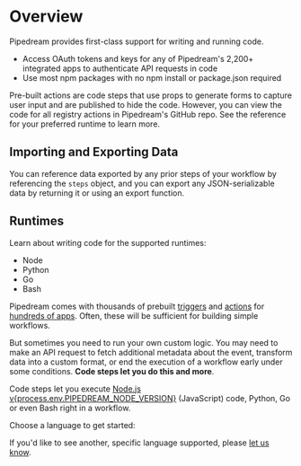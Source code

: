 
# Overview

Pipedream provides first-class support for writing and running code. 

- Access OAuth tokens and keys for any of Pipedream's 2,200+ integrated apps to authenticate API requests in code
- Use most npm packages with no npm install or package.json required

Pre-built actions are code steps that use props to generate forms to capture user input and are published to hide the code. However, you can view the code for all registry actions in Pipedream's GitHub repo. See the reference for your preferred runtime to learn more.

## Importing and Exporting Data

You can reference data exported by any prior steps of your workflow by referencing the `steps` object, and you can export any JSON-serializable data by returning it or using an export function.

## Runtimes

Learn about writing code for the supported runtimes:

- Node
- Python
- Go
- Bash

<VideoPlayer src="https://www.youtube.com/embed/2mQgJbl8FMA" title="Creating a code step in your Pipedream workflows" />

Pipedream comes with thousands of prebuilt [triggers](/workflows/steps/triggers/) and [actions](/components#actions) for [hundreds of apps](https://pipedream.com/apps). Often, these will be sufficient for building simple workflows.

But sometimes you need to run your own custom logic. You may need to make an API request to fetch additional metadata about the event, transform data into a custom format, or end the execution of a workflow early under some conditions. **Code steps let you do this and more**.

Code steps let you execute [Node.js v{process.env.PIPEDREAM_NODE_VERSION}](https://nodejs.org/) (JavaScript) code, Python, Go or even Bash right in a workflow.

Choose a language to get started:

<div class="grid grid-cols-2">
<LanguageLink name="Node.js" link="/docs/code/nodejs/" icon={icons.nodejs.with_title} />
<LanguageLink name="Python" link="/docs/code/python/" icon={icons.python.with_title} />
<LanguageLink name="Go" link="/docs/code/go/" icon={icons.go.with_title} />
<LanguageLink name="Bash" link="/docs/code/bash/" icon={icons.bash.with_title} />
</div>

If you'd like to see another, specific language supported, please [let us know](https://pipedream.com/community).

